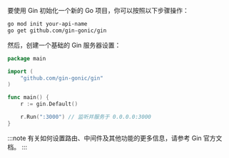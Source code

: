要使用 Gin 初始化一个新的 Go 项目，你可以按照以下步骤操作：

```bash
go mod init your-api-name
go get github.com/gin-gonic/gin
```

然后，创建一个基础的 Gin 服务器设置：

```go title="main.go"
package main

import (
    "github.com/gin-gonic/gin"
)

func main() {
    r := gin.Default()

    r.Run(":3000") // 监听并服务于 0.0.0.0:3000
}
```

:::note
有关如何设置路由、中间件及其他功能的更多信息，请参考 Gin 官方文档。
:::
